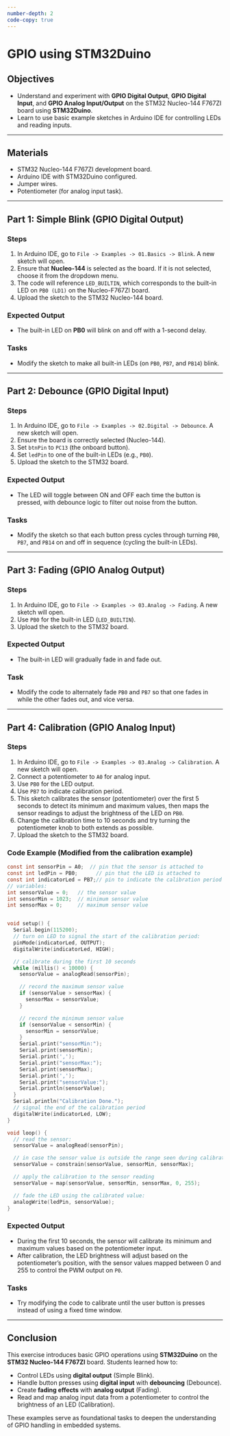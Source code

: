 ```yaml
---
number-depth: 2
code-copy: true
---
```


# GPIO using STM32Duino

## Objectives

- Understand and experiment with **GPIO Digital Output**, **GPIO Digital Input**, and **GPIO Analog Input/Output** on the STM32 Nucleo-144 F767ZI board using **STM32Duino**.
- Learn to use basic example sketches in Arduino IDE for controlling LEDs and reading inputs.


---

## Materials
- STM32 Nucleo-144 F767ZI development board.
- Arduino IDE with STM32Duino configured.
- Jumper wires.
- Potentiometer (for analog input task).

---

## Part 1: Simple Blink (GPIO Digital Output)

### Steps
1. In Arduino IDE, go to `File -> Examples -> 01.Basics -> Blink`. A new sketch will open.
2. Ensure that **Nucleo-144** is selected as the board. If it is not selected, choose it from the dropdown menu.
3. The code will reference `LED_BUILTIN`, which corresponds to the built-in LED on `PB0 (LD1)` on the Nucleo-F767ZI board.
4. Upload the sketch to the STM32 Nucleo-144 board.

### Expected Output
- The built-in LED on **PB0** will blink on and off with a 1-second delay.

### Tasks
- Modify the sketch to make all built-in LEDs (on `PB0`, `PB7`, and `PB14`) blink.

---

## Part 2: Debounce (GPIO Digital Input)

### Steps
1. In Arduino IDE, go to `File -> Examples -> 02.Digital -> Debounce`. A new sketch will open.
2. Ensure the board is correctly selected (Nucleo-144).
3. Set `btnPin` to `PC13` (the onboard button).
4. Set `ledPin` to one of the built-in LEDs (e.g., `PB0`).
5. Upload the sketch to the STM32 board.

### Expected Output
- The LED will toggle between ON and OFF each time the button is pressed, with debounce logic to filter out noise from the button.

### Tasks
- Modify the sketch so that each button press cycles through turning `PB0`, `PB7`, and `PB14` on and off in sequence (cycling the built-in LEDs).

---

## Part 3: Fading (GPIO Analog Output)

### Steps
1. In Arduino IDE, go to `File -> Examples -> 03.Analog -> Fading`. A new sketch will open.
2. Use `PB0` for the built-in LED (`LED_BUILTIN`).
3. Upload the sketch to the STM32 board.

### Expected Output
- The built-in LED will gradually fade in and fade out.

### Task
- Modify the code to alternately fade `PB0` and `PB7` so that one fades in while the other fades out, and vice versa.

---

## Part 4: Calibration (GPIO Analog Input)

### Steps
1. In Arduino IDE, go to `File -> Examples -> 03.Analog -> Calibration`. A new sketch will open.
2. Connect a potentiometer to `A0` for analog input.
3. Use `PB0` for the LED output.
5. Use `PB7` to indicate calibration period.
4. This sketch calibrates the sensor (potentiometer) over the first 5 seconds to detect its minimum and maximum values, then maps the sensor readings to adjust the brightness of the LED on `PB0`.
6. Change the calibration time to 10 seconds and try turning the potentiometer knob to both extends as possible.
7. Upload the sketch to the STM32 board.

### Code Example (Modified from the calibration example)
```c
const int sensorPin = A0;  // pin that the sensor is attached to
const int ledPin = PB0;      // pin that the LED is attached to
const int indicatorLed = PB7;// pin to indicate the calibration period
// variables:
int sensorValue = 0;   // the sensor value
int sensorMin = 1023;  // minimum sensor value
int sensorMax = 0;     // maximum sensor value


void setup() {
  Serial.begin(115200);
  // turn on LED to signal the start of the calibration period:
  pinMode(indicatorLed, OUTPUT);
  digitalWrite(indicatorLed, HIGH);

  // calibrate during the first 10 seconds
  while (millis() < 10000) {
    sensorValue = analogRead(sensorPin);

    // record the maximum sensor value
    if (sensorValue > sensorMax) {
      sensorMax = sensorValue;
    }

    // record the minimum sensor value
    if (sensorValue < sensorMin) {
      sensorMin = sensorValue;
    }
    Serial.print("sensorMin:");
    Serial.print(sensorMin);
    Serial.print(',');
    Serial.print("sensorMax:");
    Serial.print(sensorMax);
    Serial.print(',');
    Serial.print("sensorValue:");
    Serial.println(sensorValue);
  }  
  Serial.println("Calibration Done.");
  // signal the end of the calibration period
  digitalWrite(indicatorLed, LOW);
}

void loop() {
  // read the sensor:
  sensorValue = analogRead(sensorPin);

  // in case the sensor value is outside the range seen during calibration
  sensorValue = constrain(sensorValue, sensorMin, sensorMax);

  // apply the calibration to the sensor reading
  sensorValue = map(sensorValue, sensorMin, sensorMax, 0, 255);

  // fade the LED using the calibrated value:
  analogWrite(ledPin, sensorValue);
}
```
### Expected Output
- During the first 10 seconds, the sensor will calibrate its minimum and maximum values based on the potentiometer input.
- After calibration, the LED brightness will adjust based on the potentiometer's position, with the sensor values mapped between 0 and 255 to control the PWM output on `P0`.

### Tasks
- Try modifying the code to calibrate until the user button is presses instead of using a fixed time window.

---

## Conclusion
This exercise introduces basic GPIO operations using **STM32Duino** on the **STM32 Nucleo-144 F767ZI** board. Students learned how to:

- Control LEDs using **digital output** (Simple Blink).
- Handle button presses using **digital input** with **debouncing** (Debounce).
- Create **fading effects** with **analog output** (Fading).
- Read and map analog input data from a potentiometer to control the brightness of an LED (Calibration). 

These examples serve as foundational tasks to deepen the understanding of GPIO handling in embedded systems.
